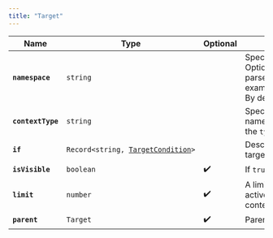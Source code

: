```yaml
---
title: "Target"
---
```


| Name              | Type                                                                                              | Optional | Description                                                                                                                                                                                          |
| ----------------- | ------------------------------------------------------------------------------------------------- | -------- | ---------------------------------------------------------------------------------------------------------------------------------------------------------------------------------------------------- |
| **`namespace`**   | `string`                                                                                          |          | Specifies the namespace to work with. Options: `'engine'`, `'mweb'` or site specific parser config, for example `'bos.dapplets.near/parser/twitter'`. By default, all available namespaces are used. |
| **`contextType`** | `string`                                                                                          |          | Specifies the context type in the selected namespace to work with. Is equal to the `type` of [`TransferableContext`](https://docs.apps.dapplets.org/docs/api/transferable-context).                  |
| **`if`**          | `Record<string, `[`TargetCondition`](https://docs.apps.dapplets.org/docs/api/target-condition)`>` |          | Describes a condition that must be met for a target to be used.                                                                                                                                      |
| **`isVisible`**   | `boolean`                                                                                         | ✔️       | If `true`, only visible contexts will be active.                                                                                                                                                     |
| **`limit`**       | `number`                                                                                          | ✔️       | A limit on the number of contexts that can be active at the same time. Defaults to all contexts.                                                                                                     |
| **`parent`**      | `Target`                                                                                          | ✔️       | Parent context.[&#xA;](https://docs.apps.dapplets.org/docs/api/latch-props)                                                                                                                          |